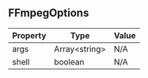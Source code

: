## FFmpegOptions

| Property | Type | Value |
| ----------- | ----------- | ----------- |
| args | Array\<string> | N/A |
| shell | boolean | N/A |